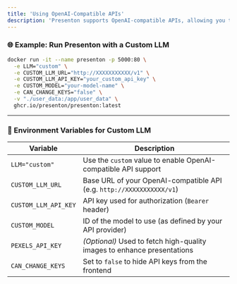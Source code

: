 ```yaml
---
title: 'Using OpenAI-Compatible APIs'
description: 'Presenton supports OpenAI-compatible APIs, allowing you to connect to any custom LLM backend that follows the OpenAI API format.'
---
```


### 🌐 Example: Run Presenton with a Custom LLM

```bash
docker run -it --name presenton -p 5000:80 \
  -e LLM="custom" \
  -e CUSTOM_LLM_URL="http://XXXXXXXXXXX/v1" \
  -e CUSTOM_LLM_API_KEY="your_custom_api_key" \
  -e CUSTOM_MODEL="your-model-name" \
  -e CAN_CHANGE_KEYS="false" \
  -v "./user_data:/app/user_data" \
  ghcr.io/presenton/presenton:latest
```

---

### 🔧 Environment Variables for Custom LLM

| Variable             | Description                                                             |
| -------------------- | ----------------------------------------------------------------------- |
| `LLM="custom"`       | Use the `custom` value to enable OpenAI-compatible API support          |
| `CUSTOM_LLM_URL`     | Base URL of your OpenAI-compatible API (e.g. `http://XXXXXXXXXXX/v1`)   |
| `CUSTOM_LLM_API_KEY` | API key used for authorization (`Bearer` header)                        |
| `CUSTOM_MODEL`       | ID of the model to use (as defined by your API provider)                |
| `PEXELS_API_KEY`     | *(Optional)* Used to fetch high-quality images to enhance presentations |
| `CAN_CHANGE_KEYS`    | Set to `false` to hide API keys from the frontend                       |